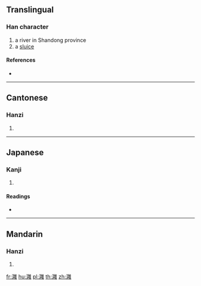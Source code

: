 ==Translingual==

===Han character===
{{Han char|rn=85|rad=水|as=18|sn=21|four=30114|canj=EVUG}}

# a river in Shandong province
# a [[sluice]]

====References====
* {{Han ref|kx=0662.250|dkj=18749|dj=1071.240|hdz=31794.020|uh=7049|ud=28745|bh=F5D7|bd=62935}}

----

==Cantonese==

===Hanzi===
{{yue-hanzi|jyut=|y=yung1}}

# {{defn|lang=yue|sort=水18}}

----

==Japanese==

===Kanji===
{{ja-kanji|grade=|rs=水18}}

# {{defn|lang=ja|sort=水18}}

====Readings====
* {{ja-readings|on=[[よう]] (yō), [[ゆ]] (yu)|kun=}}

----

==Mandarin==

===Hanzi===
{{cmn-hanzi|pin=[[yōng]] ([[yong1]])|wg=yung<sup>1</sup>}}

# {{defn|lang=cmn|sort=水18}}

[[fr:灉]]
[[hu:灉]]
[[pl:灉]]
[[th:灉]]
[[zh:灉]]